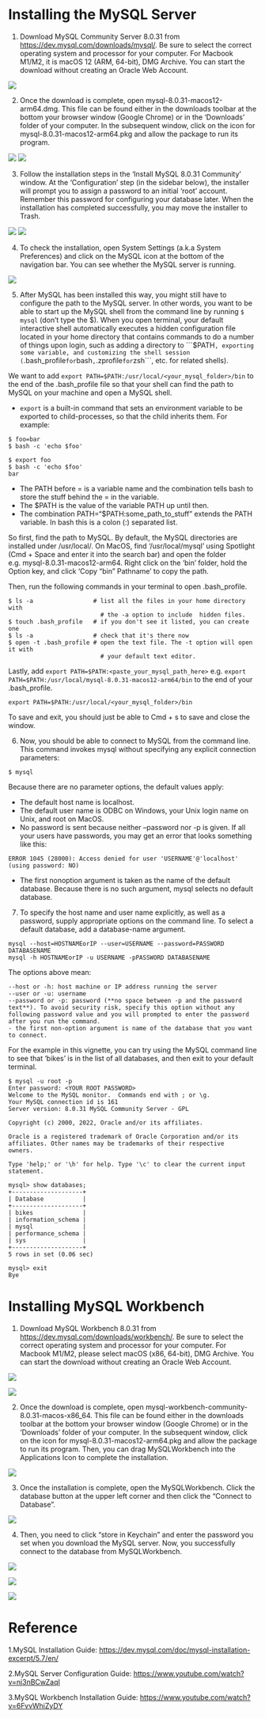 # Installing the MySQL Server

1.  Download MySQL Community Server 8.0.31 from <https://dev.mysql.com/downloads/mysql/>. Be sure to select the correct operating system and processor for your computer. For Macbook M1/M2, it is macOS 12 (ARM, 64-bit), DMG Archive. You can start the download without creating an Oracle Web Account.

![](images/install_1.jpg)

2.  Once the download is complete, open mysql-8.0.31-macos12-arm64.dmg. This file can be found either in the downloads toolbar at the bottom your browser window (Google Chrome) or in the 'Downloads' folder of your computer. In the subsequent window, click on the icon for mysql-8.0.31-macos12-arm64.pkg and allow the package to run its program.

![](images/install_2.jpg) ![](images/install_3.jpg)

3.  Follow the installation steps in the 'Install MySQL 8.0.31 Community' window. At the 'Configuration' step (in the sidebar below), the installer will prompt you to assign a password to an initial 'root' account. Remember this password for configuring your database later. When the installation has completed successfully, you may move the installer to Trash.

![](images/install_4.jpg) ![](images/install_5.jpg)

4.  To check the installation, open System Settings (a.k.a System Preferences) and click on the MySQL icon at the bottom of the navigation bar. You can see whether the MySQL server is running.

![](images/install_8.jpg)

5.  After MySQL has been installed this way, you might still have to configure the path to the MySQL server. In other words, you want to be able to start up the MySQL shell from the command line by running `$ mysql` (don't type the $). When you open terminal, your default interactive shell automatically executes a hidden configuration file located in your home directory that contains commands to do a number of things upon login, such as adding a directory to ```$PATH`, exporting some variable, and customizing the shell session (`.bash_profile`for`bash`,`.zprofile`for`zsh\`\`\`, etc. for related shells).

We want to add `export PATH=$PATH:/usr/local/<your_mysql_folder>/bin` to the end of the .bash_profile file so that your shell can find the path to MySQL on your machine and open a MySQL shell.

-   `export` is a built-in command that sets an environment variable to be exported to child-processes, so that the child inherits them. For example:

<!-- -->

    $ foo=bar
    $ bash -c 'echo $foo'

    $ export foo
    $ bash -c 'echo $foo'
    bar

-   The PATH before = is a variable name and the combination tells bash to store the stuff behind the = in the variable.
-   The \$PATH is the value of the variable PATH up until then.
-   The combination PATH="\$PATH:some_path_to_stuff" extends the PATH variable. In bash this is a colon (:) separated list.

So first, find the path to MySQL. By default, the MySQL directories are installed under /usr/local/. On MacOS, find '/usr/local/mysql' using Spotlight (Cmd + Space and enter it into the search bar) and open the folder e.g. mysql-8.0.31-macos12-arm64. Right click on the 'bin' folder, hold the Option key, and click 'Copy "bin" Pathname' to copy the path.

Then, run the following commands in your terminal to open .bash_profile.

    $ ls -a                 # list all the files in your home directory with 
                              # the -a option to include  hidden files.
    $ touch .bash_profile   # if you don't see it listed, you can create one
    $ ls -a                 # check that it's there now
    $ open -t .bash_profile # open the text file. The -t option will open it with 
                              # your default text editor.

Lastly, add `export PATH=$PATH:<paste_your_mysql_path_here>` e.g. `export PATH=$PATH:/usr/local/mysql-8.0.31-macos12-arm64/bin` to the end of your .bash_profile.

    export PATH=$PATH:/usr/local/<your_mysql_folder>/bin 

To save and exit, you should just be able to Cmd + s to save and close the window.

6.  Now, you should be able to connect to MySQL from the command line. This command invokes mysql without specifying any explicit connection parameters:

<!-- -->

    $ mysql

Because there are no parameter options, the default values apply:

-   The default host name is localhost.
-   The default user name is ODBC on Windows, your Unix login name on Unix, and root on MacOS.
-   No password is sent because neither --password nor -p is given. If all your users have passwords, you may get an error that looks something like this:

<!-- -->

    ERROR 1045 (28000): Access denied for user 'USERNAME'@'localhost' (using password: NO)

-   The first nonoption argument is taken as the name of the default database. Because there is no such argument, mysql selects no default database.

7.  To specify the host name and user name explicitly, as well as a password, supply appropriate options on the command line. To select a default database, add a database-name argument.

<!-- -->

    mysql --host=HOSTNAMEorIP --user=USERNAME --password=PASSWORD DATABASENAME
    mysql -h HOSTNAMEorIP -u USERNAME -pPASSWORD DATABASENAME

The options above mean:

    --host or -h: host machine or IP address running the server
    --user or -u: username
    --password or -p: password (**no space between -p and the password text**). To avoid security risk, specify this option without any following password value and you will prompted to enter the password after you run the command.
    - the first non-option argument is name of the database that you want to connect.

For the example in this vignette, you can try using the MySQL command line to see that 'bikes' is in the list of all databases, and then exit to your default terminal.

    $ mysql -u root -p
    Enter password: <YOUR ROOT PASSWORD>
    Welcome to the MySQL monitor.  Commands end with ; or \g.
    Your MySQL connection id is 161
    Server version: 8.0.31 MySQL Community Server - GPL

    Copyright (c) 2000, 2022, Oracle and/or its affiliates.

    Oracle is a registered trademark of Oracle Corporation and/or its
    affiliates. Other names may be trademarks of their respective
    owners.

    Type 'help;' or '\h' for help. Type '\c' to clear the current input statement.

    mysql> show databases;
    +--------------------+
    | Database           |
    +--------------------+
    | bikes              |
    | information_schema |
    | mysql              |
    | performance_schema |
    | sys                |
    +--------------------+
    5 rows in set (0.06 sec)

    mysql> exit
    Bye

# Installing MySQL Workbench

1.  Download MySQL Workbench 8.0.31 from <https://dev.mysql.com/downloads/workbench/>. Be sure to select the correct operating system and processor for your computer. For Macbook M1/M2, please select macOS (x86, 64-bit), DMG Archive. You can start the download without creating an Oracle Web Account.

![](images/install_9.jpg)

![](images/install_10-01.jpg)

2.  Once the download is complete, open mysql-workbench-community-8.0.31-macos-x86_64. This file can be found either in the downloads toolbar at the bottom your browser window (Google Chrome) or in the 'Downloads' folder of your computer. In the subsequent window, click on the icon for mysql-8.0.31-macos12-arm64.pkg and allow the package to run its program. Then, you can drag MySQLWorkbench into the Applications Icon to complete the installation.

![](images/install_11-01.jpg)

3.  Once the installation is complete, open the MySQLWorkbench. Click the database button at the upper left corner and then click the "Connect to Database".

![](images/install_12.jpg)

4.  Then, you need to click "store in Keychain" and enter the password you set when you download the MySQL server. Now, you successfully connect to the database from MySQLWorkbench.

![](images/install_13.jpg)

![](images/install_14.jpg)

![](images/install_15.jpg)

# Reference

1.MySQL Installation Guide: <https://dev.mysql.com/doc/mysql-installation-excerpt/5.7/en/>

2.MySQL Server Configuration Guide: <https://www.youtube.com/watch?v=nj3nBCwZaqI>

3.MySQL Workbench Installation Guide: <https://www.youtube.com/watch?v=6FvvWhiZyDY>
